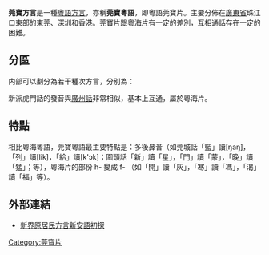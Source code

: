 {{Infobox Language
|name=莞寶片
|familycolor=漢藏語系
|states={{中國大陸}}<br />{{HKG}}
|region=[[廣東省|廣東省]][[深圳市|深圳市]]和[[東莞市|東莞市]]，以及[[香港原居民|香港原居民]]地區
|fam1=[[漢藏語系|漢藏語系]]
|fam2=[[漢語族|漢語族]]
|fam3=[[粵語|粵語]]
|iso1=zh
|iso2b=chi
|iso2t=zho
|iso3=
}}

'''莞寶方言'''是一種[[粵語方言|粵語方言]]，亦稱'''莞寶粵語'''，即粵語莞寶片。主要分佈在[[廣東省|廣東省]]珠江口東部的[[東莞|東莞]]、[[深圳|深圳]]和[[香港|香港]]。莞寶片跟[[粵海片|粵海片]]有一定的差別，互相通話存在一定的困難。

== 分區 ==
内部可以劃分為若干種次方言，分別為：

{{clade
|label1=莞寶粵語
|1={{clade
|label1=[[東莞話|東莞話]]
|1={{clade
|1=[[莞城話|莞城話]]
|2=[[厚街話|厚街話]]
|3=[[虎門話|虎門話]]
}}
|label2=[[深圳話|深圳話]]
|2={{clade
|1=[[圍頭話|圍頭話]]
|2=[[南頭話|南頭話]]
}}
|3=[[大鵬話|大鵬話]]
}}
}}

新派虎門話的發音與[[廣州話|廣州話]]非常相似，基本上互通，屬於粵海片。

== 特點 ==
相比粵海粵語，莞寶粵語最主要特點是：多後鼻音（如莞城話「籃」讀[ŋaŋ]，「列」讀[lik]，「給」讀[k'ɔk]；圍頭話「新」讀「星」，「門」讀「蒙」，「晚」讀「猛」；等），粵海片的部份 h- 變成 f- （如「開」讀「灰」，「寒」讀「馮」，「渴」讀「福」等）。

== 外部連結 ==
* [http://sunzi1.lib.hku.hk/hkjo/view/33/3300352.pdf  新界原居民方言新安語初探] {{Wayback|url=http://sunzi1.lib.hku.hk/hkjo/view/33/3300352.pdf |date=20110928023647 }}

{{粵語}}

[[Category:莞寶片|Category:莞寶片]]